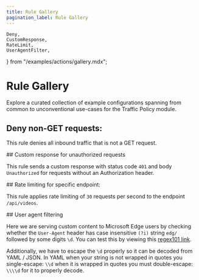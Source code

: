 ```yaml
---
title: Rule Gallery
pagination_label: Rule Gallery
---
```


	Deny,
	CustomResponse,
	RateLimit,
	UserAgentFilter,
} from "/examples/actions/gallery.mdx";

# Rule Gallery

Explore a curated collection of example configurations spanning from common to unconventional use-cases for the Traffic Policy module.

## Deny non-GET requests:

This rule denies all inbound traffic that is not a GET request.

<Deny />
## Custom response for unauthorized requests

This rule sends a custom response with status code `401` and body `Unauthorized` for requests without an Authorization header.

<CustomResponse />
## Rate limiting for specific endpoint:

This rule applies rate limiting of `30` requests per second to the endpoint `/api/videos`.

<RateLimit />
## User agent filtering

Here we are serving custom content to Microsoft Edge users by checking whether the `User-Agent` header has case insensitive `(?i)` string `edg/` followed by some digits `\d`. You can test this by viewing this [regex101 link](https://regex101.com/r/3NPVub/1).

Additionally, we have to escape the `\d` properly so it can be decoded from YAML / JSON. In YAML when your string is not wrapped in quotes you single-escape: `\\d` when it is wrapped in quotes you must double-escape: `\\\\d` for it to properly decode.

<UserAgentFilter />
